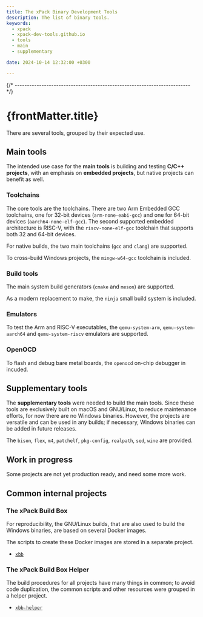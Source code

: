 ```yaml
---
title: The xPack Binary Development Tools
description: The list of binary tools.
keywords:
  - xpack
  - xpack-dev-tools.github.io
  - tools
  - main
  - supplementary

date: 2024-10-14 12:32:00 +0300

---
```


<head><title>{frontMatter.title}</title></head>
<head><meta property="og:title" content={frontMatter.title}/></head>


{/* ------------------------------------------------------------------------ */}

# {frontMatter.title}

There are several tools, grouped by their expected use.

## Main tools

The intended use case for the **main tools** is building and testing **C/C++
projects**, with an emphasis on **embedded projects**, but native projects
can benefit as well.

### Toolchains

The core tools are the toolchains. There are two Arm Embedded GCC toolchains,
one for 32-bit devices (`arm-none-eabi-gcc`) and one for 64-bit devices
(`aarch64-none-elf-gcc`). The second supported embedded architecture is
RISC-V, with the `riscv-none-elf-gcc` toolchain that supports both 32 and
64-bit devices.

For native builds, the two main toolchains (`gcc` and `clang`) are supported.

To cross-build Windows projects, the `mingw-w64-gcc` toolchain is included.

### Build tools

The main system build generators (`cmake` and `meson`) are supported.

As a modern replacement to make, the `ninja` small build system is included.

### Emulators

To test the Arm and RISC-V executables, the `qemu-system-arm`,
`qemu-system-aarch64` and `qemu-system-riscv` emulators are supported.

### OpenOCD

To flash and debug bare metal boards, the `openocd` on-chip debugger
in incuded.

## Supplementary tools

The **supplementary tools** were needed to build the main tools.
Since these tools are exclusively
built on macOS and GNU/Linux, to reduce maintenance efforts, for now
there are no Windows binaries. However, the projects are versatile and can be
used in any builds; if necessary, Windows binaries can be added in future
releases.

The `bison`, `flex`, `m4`, `patchelf`, `pkg-config`, `realpath`, `sed`,
`wine` are provided.

## Work in progress

Some projects are not yet production ready, and need some more work.

## Common internal projects

### The xPack Build Box

For reproducibility, the GNU/Linux builds, that are also used
to build the Windows binaries, are based on several Docker images.

The scripts to create these Docker images are stored in a separate project.

- [`xbb`](https://github.com/xpack-dev-tools/xbb)

### The xPack Build Box Helper

The build procedures for all projects have many things
in common; to avoid code duplication, the common scripts and
other resources were grouped in a helper project.

- [`xbb-helper`](https://github.com/xpack-dev-tools/xbb-helper-xpack)
